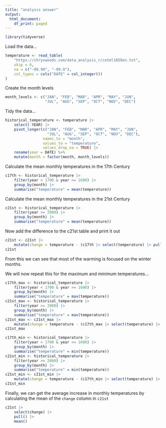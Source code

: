 ```yaml
---
title: "analysis answer"
output:
  html_document:
    df_print: paged
---
```


```r
library(tidyverse)
```

Load the data...

```r
temperature <- read_table(
    "https://chryswoods.com/data_analysis_r/cetml1659on.txt",
    skip = 6,
    na = c("-99.99", "-99.9"),
    col_types = cols("DATE" = col_integer())
)
```

Create the month levels

```r
month_levels <- c("JAN", "FEB", "MAR", "APR", "MAY", "JUN",
                  "JUL", "AUG", "SEP", "OCT", "NOV", "DEC")
```

Tidy the data...

```r
historical_temperature <- temperature |>
    select(-YEAR) |>
    pivot_longer(c("JAN", "FEB", "MAR", "APR", "MAY", "JUN",
                   "JUL", "AUG", "SEP", "OCT", "NOV", "DEC"),
                 names_to = "month",
                 values_to = "temperature",
                 values_drop_na = TRUE) |>
    rename(year = DATE) %>%
    mutate(month = factor(month, month_levels))
```

Calculate the mean monthly temperatures in the 17th Century

```r
c17th <- historical_temperature |>
    filter(year < 1700 & year >= 1600) |>
    group_by(month) |>
    summarise("temperature" = mean(temperature))
```

Calculate the mean monthly temperatures in the 21st Century

```r
c21st <- historical_temperature |>
    filter(year >= 2000) |>
    group_by(month) |>
    summarise("temperature" = mean(temperature))
```

Now add the difference to the c21st table and print it out

```r
c21st <- c21st |>
    mutate(change = temperature - (c17th |> select(temperature) |> pull()))
c21st
```

From this we can see that most of the warming is focused on the winter
months.

We will now repeat this for the maximum and minimum temperatures...

```r
c17th_max <- historical_temperature |>
    filter(year < 1700 & year >= 1600) |>
    group_by(month) |>
    summarise("temperature" = max(temperature))
c21st_max <- historical_temperature |>
    filter(year >= 2000) |>
    group_by(month) |>
    summarise("temperature" = max(temperature))
c21st_max <- c21st_max |>
    mutate(change = temperature - (c17th_max |> select(temperature) |> pull()))
c21st_max
```

```r
c17th_min <- historical_temperature |>
    filter(year < 1700 & year >= 1600) |>
    group_by(month) |>
    summarise("temperature" = min(temperature))
c21st_min <- historical_temperature |>
    filter(year >= 2000) |>
    group_by(month) |>
    summarise("temperature" = min(temperature))
c21st_min <- c21st_min |> 
    mutate(change = temperature - (c17th_min |> select(temperature) |> pull()))
c21st_min
```

Finally, we can get the average increase in monthly temperatures by calculating
the mean of the `change` column in `c21st`

```r
c21st |> 
    select(change) |>
    pull() |>
    mean()
```
